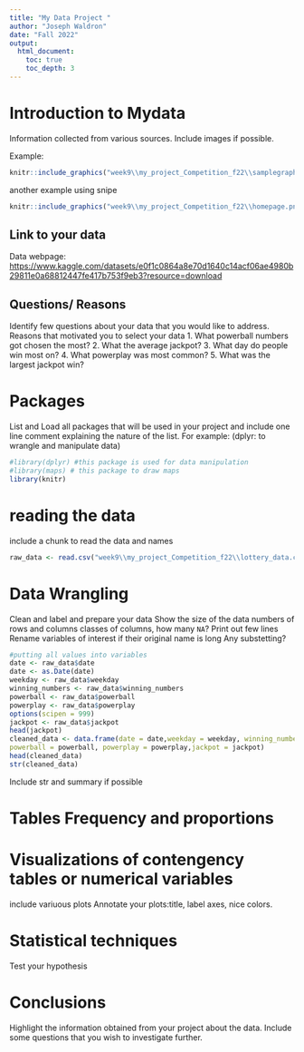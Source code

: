 ---
title: "My Data Project "
author: "Joseph Waldron"
date: "Fall 2022"
output: 
  html_document:
    toc: true
    toc_depth: 3
---

# Introduction to Mydata

Information collected from various sources. Include images if possible.

Example: 
```{r , echo=FALSE, fig.cap="Boxplot Diagram", out.width = '75%',fig.align = 'center'}
knitr::include_graphics("week9\\my_project_Competition_f22\\samplegraph.png")
```

another example using snipe

```{r , echo=FALSE, fig.cap="Snipe Example", out.width = '90%',fig.align = 'center'}
knitr::include_graphics("week9\\my_project_Competition_f22\\homepage.png")
```

## Link to your data

Data webpage:  <https://www.kaggle.com/datasets/e0f1c0864a8e70d1640c14acf06ae4980b29811e0a68812447fe417b753f9eb3?resource=download> 

## Questions/ Reasons 

Identify few questions about your data that you would like to address. 
Reasons that motivated you to select your data
1. What powerball numbers got chosen the most?
2. What the average jackpot?
3. What day do people win most on?
4. What powerplay was most common?
5. What was the largest jackpot win?

# Packages

List and Load all packages that will be used in your project and include one line comment explaining the nature of the list.
For example: (dplyr: to wrangle and manipulate data)

```{r}
#library(dplyr) #this package is used for data manipulation
#library(maps) # this package to draw maps
library(knitr)
```

# reading the data

include a chunk to read the data and names
```{r}
raw_data <- read.csv("week9\\my_project_Competition_f22\\lottery_data.csv")
```

# Data Wrangling

Clean and label and prepare your data
Show the size of the data
numbers of rows and columns
classes of columns, how many `NA`?
Print out few lines
Rename variables of interest if their original name is long
Any substetting?

```{r}
#putting all values into variables
date <- raw_data$date
date <- as.Date(date)
weekday <- raw_data$weekday
winning_numbers <- raw_data$winning_numbers
powerball <- raw_data$powerball
powerplay <- raw_data$powerplay
options(scipen = 999)
jackpot <- raw_data$jackpot
head(jackpot)
cleaned_data <- data.frame(date = date,weekday = weekday, winning_numbers = winning_numbers,
powerball = powerball, powerplay = powerplay,jackpot = jackpot)
head(cleaned_data)
str(cleaned_data)
```

Include str and summary if possible

# Tables Frequency and proportions

# Visualizations of contengency tables or numerical variables

include variuous plots
Annotate your plots:title, label axes, nice colors.

# Statistical techniques
Test your hypothesis

# Conclusions

Highlight the information obtained from your project about the data.
Include some questions that you wish to investigate further.


